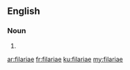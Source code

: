 ==English==

===Noun===
{{head|en}}

# {{plural of|filaria}}

[[ar:filariae]]
[[fr:filariae]]
[[ku:filariae]]
[[my:filariae]]